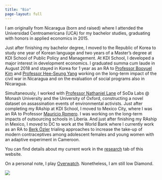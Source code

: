 ```yaml
---
title: "Bio"
page-layout: full
---
```


I am originally from Nicaragua (born and raised) where I attended the Universidad Centroamericana (UCA) for my bachelor studies, graduating with honors in applied economics in 2015. 

Just after finishing my bachelor degree, I moved to the Republic of Korea to study one year of Korean language and two years of a Master's degree at KDI School of Public Policy and Management. At KDI School, I developed a major interest in development economics. I graduated summa cum laude in August 2018 and stayed in Korea for 1 year as an RA to [Professor Booyuel Kim](https://sites.google.com/site/booyuelkim/home) and [Professor Hee-Seung Yang](https://sites.google.com/site/heeseungyang/) working on the long-term impact of the civil war in Nicaragua and on the evaluation of social programs also in Nicaragua. 

Simultaneously, I worked with [Professor Nathaniel Lane](http://nathanlane.info/) of SoDa Labs @ Monash University and the University of Oxford, constructing a novel dataset on assassination events of environmental activists. Just after completing my RAship at KDI School, I moved to Mexico City, where I was an RA to Professor [Mauricio Romero](https://mauricio-romero.com/). I was working on the long-term impacts of outsourcing schools in Liberia. And just after finishing my RAship in Mexico, I moved to DC to work at the World Bank where I currently work as an RA to [Berk Özler](https://sites.google.com/site/decrgberkozler/home) trialing approaches to increase the take-up of modern contraceptives among adolescent females and young women with an adaptive experiment in Cameroon.

You can find details about my current work in the [research](/research/) tab of this website.

On a personal note, I play [Overwatch](https://overwatchleague.com/). Nonetheless, I am still low Diamond.

![](https://media.giphy.com/media/2yqYbPakQKDFhNZbW9/source.gif)
